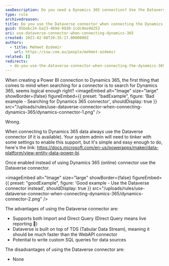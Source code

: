 ```yaml
---
seoDescription: Do you need a Dynamics 365 connection? Use the Dataverse connector to unlock faster and more customizable reporting.
type: rule
archivedreason:
title: Do you use the Dataverse connector when connecting the Dynamics 365?
guid: 05bebc24-ba23-469d-9930-1cdc8ee9d253
uri: use-dataverse-connector-when-connecting-dynamics-365
created: 2021-02-08T20:35:17.0000000Z
authors:
  - title: Mehmet Ozdemir
    url: https://ssw.com.au/people/mehmet-ozdemir
related: []
redirects:
  - do-you-use-the-dataverse-connector-when-connecting-the-dynamics-365
---
```


When creating a Power BI connection to Dynamics 365, the first thing that comes to mind when searching for a connector is to search for Dynamics 365, seems logical enough right?
<imageEmbed
  alt="Image"
  size="large"
  showBorder={false}
  figureEmbed={{
    preset: "badExample",
    figure: 'Bad example - Searching for Dynamics 365 connector',
    shouldDisplay: true
  }}
  src="/uploads/rules/use-dataverse-connector-when-connecting-dynamics-365/dynamics-connector-1.png"
/>

Wrong.

When connecting to Dynamics 365 data always use the Dataverse connector (if it is available). Your system admin will need to tinker with some settings to enable this support, but it's simple and easy enough to do, here's the link: https://docs.microsoft.com/en-us/powerapps/maker/data-platform/view-entity-data-power-bi.

Once enabled instead of using Dynamics 365 (online) connector use the Dataverse connector.

<imageEmbed
  alt="Image"
  size="large"
  showBorder={false}
  figureEmbed={{
    preset: "goodExample",
    figure: 'Good example - Use the Dataverse connector instead',
    shouldDisplay: true
  }}
  src="/uploads/rules/use-dataverse-connector-when-connecting-dynamics-365/dynamics-connector-2.png"
/>

The advantages of using the Dataverse connector are:

- Supports both Import and Direct Query (Direct Query means live reporting 🙂)
- Dataverse is built on top of TDS (Tabular Data Stream), meaning it should be much faster than the WebAPI connector
- Potential to write custom SQL queries for data sources

The disadvantages of using the Dataverse connector are:

- None